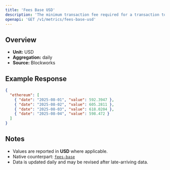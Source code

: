 ```yaml
---
title: 'Fees Base USD'
description: 'The minimum transaction fee required for a transaction to be included in a block'
openapi: 'GET /v1/metrics/fees-base-usd'
---
```


## Overview

- **Unit:** USD
- **Aggregation:** daily
- **Source:** Blockworks



## Example Response

```json
{
  "ethereum": [
    { "date": "2025-08-01", "value": 592.3947 },
    { "date": "2025-08-02", "value": 605.2811 },
    { "date": "2025-08-03", "value": 618.0204 },
    { "date": "2025-08-04", "value": 598.472 }
  ]
}
```

## Notes
- Values are reported in **USD** where applicable.
- Native counterpart: [`fees-base`](/api-reference/metrics/ethereum/fees-base)
- Data is updated daily and may be revised after late-arriving data.
